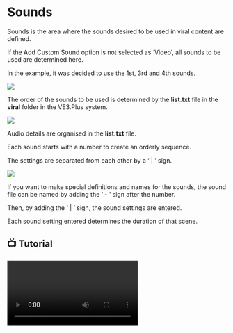 
# Sounds

Sounds is the area where the sounds desired to be used in viral content are defined.

If the Add Custom Sound option is not selected as ‘Video’, all sounds to be used are determined here.


In the example, it was decided to use the 1st, 3rd and 4th sounds.


<Image src={ses1} />

The order of the sounds to be used is determined by the **list.txt** file in the **viral** folder in the VE3.Plus system.


<Image src={seslist} />

Audio details are organised in the **list.txt** file.

Each sound starts with a number to create an orderly sequence.

The settings are separated from each other by a ‘ | ’ sign.

<Image src={seslist2} />

If you want to make special definitions and names for the sounds, the sound file can be named by adding the ‘ - ’ sign after the number.

Then, by adding the ‘ | ’ sign, the sound settings are entered.

Each sound setting entered determines the duration of that scene.


## 📺 Tutorial


<video controls>
  <source src="https://forum.ve3.plus/assets/files/2024-04-28/docs-english-tutorials/viral-sesler.mp4" type="video/mp4" />
  Your browser does not support the video tag.
</video>